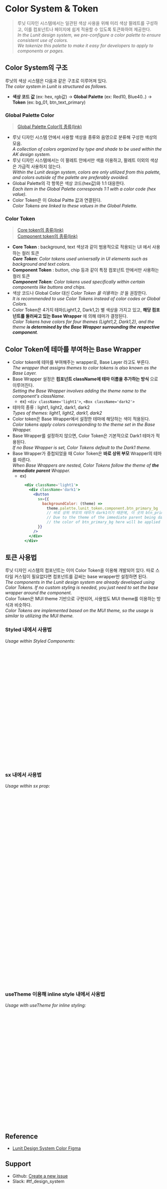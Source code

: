 


<Meta of={ColorsStories} />

# Color System & Token

> 루닛 디자인 시스템에서는 일관된 색상 사용을 위해 미리 색상 팔레트를 구성하고, 이를 컴포넌트나 페이지에 쉽게 적용할 수 있도록 토큰화하여 제공한다.  
> _In the Lunit design system, we pre-configure a color palette to ensure consistent use of colors.  
  We tokenize this palette to make it easy for developers to apply to components or pages._

## Color System의 구조
루닛의 색상 시스템은 다음과 같은 구조로 이루어져 있다.  
_The color system in Lunit is structured as follows._    
- **색상 코드 값** (ex: hex, rgb값) → **Global Palette** (ex: Red10, Blue40..) → **Token** (ex: bg_01, btn_text_primary)

<ColorSystem />

### Global Palette Color

> [Global Palette Color의 종류(link)](?path=/story/foundation-colors--global-colors)
- 루닛 디자인 시스템 안에서 사용할 색상을 종류와 음영으로 분류해 구성한 색상의 모음.  
  _A collection of colors organized by type and shade to be used within the AK design system._
- 루닛 디자인 시스템에서는 이 팔레트 안에서만 색을 이용하고, 팔레트 이외의 색상은 가급적 사용하지 않는다.  
  _Within the Lunit design system, colors are only utilized from this palette, and colors outside of the palette are preferably avoided._
- Global Palette의 각 항목은 색상 코드(hex값)와 1:1 대응한다.  
  _Each item in the Global Palette corresponds 1:1 with a color code (hex value)._
- Color Token은 이 Global Paltte 값과 연결된다.  
  _Color Tokens are linked to these values in the Global Palette._

### Color Token

> [Core token의 종류(link)](?path=/story/foundation-colors--core-tokens) <br />
> [Component token의 종류(link)](?path=/story/foundation-colors--component-tokens)

- **Core Token** : background, text 색상과 같이 범용적으로 적용되는 UI 에서 사용하는 컬러 토큰  
  _**Core Token**: Color tokens used universally in UI elements such as background and text colors._
- **Component Token** : button, chip 등과 같이 특정 컴포넌트 안에서만 사용하는 컬러 토큰  
  _**Component Token**: Color tokens used specifically within certain components like buttons and chips._
- 색상 코드나 Global Color 대신 _Color Token 을 이용하는 것_ 을 권장한다.  
  _It is recommended to use _Color Tokens_ instead of color codes or Global Colors._
- Color Token은 4가지 테마(Light1,2, Dark1,2) 별 색상을 가지고 있고, **해당 컴포넌트를 둘러싸고 있는 Base Wrapper** 에 의해 테마가 결정된다.  
  _Color Tokens have colors for four themes (Light1,2, Dark1,2), and the theme **is determined by the Base Wrapper surrounding the respective component**._

## Color Token에 테마를 부여하는 Base Wrapper
- Color token에 테마를 부여해주는 wrapper로, Base Layer 라고도 부른다.  
  _The wrapper that assigns themes to color tokens is also known as the Base Layer._
- Base Wrapper 설정은 **컴포넌트 className에 테마 이름을 추가하는 방식** 으로 이루어진다.  
  _Setting the Base Wrapper involves adding the theme name to the component's className._
  - ex) `<div className='light1'>`, `<Box className='dark2'>`
- 테마의 종류 : light1, light2, dark1, dark2  
  _Types of themes: light1, light2, dark1, dark2_
- Color token은 Base Wrapper에서 설정한 테마에 해당하는 색이 적용된다.  
  _Color tokens apply colors corresponding to the theme set in the Base Wrapper._
- Base Wrapper를 설정하지 않으면, Color Token은 기본적으로 Dark1 테마가 적용된다.  
  _If no Base Wrapper is set, Color Tokens default to the Dark1 theme._
- Base Wrapper가 중첩되었을 때 Color Token은 **바로 상위 부모** Wrapper의 테마를 따른다.  
  _When Base Wrappers are nested, Color Tokens follow the theme of **the immediate parent** Wrapper._
  - ex)        
    ```jsx
      <div className='light1'>
        <div className='dark1'>
          <Button 
            sx={{
              backgroundColor: (theme) => 
                theme.palette.lunit_token.component.btn_primary_bg
                // 바로 상위 부모의 테마가 dark1이기 때문에, 이 곳의 btn_primary_bg 색상은 dark1 테마 색상이 적용됨
                // Due to the theme of the immediate parent being dark1, 
                // the color of btn_primary_bg here will be applied as the dark1 theme color.
            }}
          /> 
        </div>
      </div>  
    ```  

## 토큰 사용법
루닛 디자인 시스템의 컴포넌트는 이미 Color Token을 이용해 개발되어 있다. 따로 스타일 커스텀이 필요없다면 컴포넌트를 감싸는 base wrapper만 설정하면 된다.  
_The components in the Lunit design system are already developed using Color Tokens. If no custom styling is needed, you just need to set the base wrapper around the component._  
Color Token은 MUI theme 기반으로 구현되어, 사용법도 MUI theme를 이용하는 방식과 비슷하다.  
_Color Tokens are implemented based on the MUI theme, so the usage is similar to utilizing the MUI theme._  

### Styled 내에서 사용법
_Usage within Styled Components:_

<Canvas of={TokenInComponentStories.InComponentWithStyled} sourceState="none" />

```jsx
  const StyledTextField = styled(TextField)(({ theme }) => ({
    "& .MuiInputBase-root": {
      backgroundColor: theme.palette.lunit_token.component.textfield_bg,
      color: theme.palette.lunit_token.core.text_normal,
      "& .MuiInputBase-input": {
        padding: "8px 16px",
      },
      "&.Mui-focused fieldset": {
        borderColor: theme.palette.lunit_token.core.focused,
      },
    },
  }));

const InComponentWithStyled = () => {
  return (
    <>
      <div className='light1'>
        <StyledTextField placeholder="Styled Text Field" />
      </div>
      <div className="dark1">
        <StyledTextField placeholder="Styled Text Field" />
      </div>
    </>
  );
};
```

### sx 내에서 사용법
_Usage within sx prop:_

<Canvas of={TokenInComponentStories.InComponentWithSx} sourceState="none" />

```jsx
const InComponentWithSx = () => {
  return (
    <>
      <div className='light1'>
        <TextField
          placeholder="Text Field with SX"
          sx={{
            "& .MuiInputBase-root": {
              backgroundColor: (theme) =>
                theme.palette.lunit_token.component.textfield_bg,
              color: (theme) => theme.palette.lunit_token.core.text_normal,
              "& .MuiInputBase-input": {
                padding: "8px 16px",
              },
              "&.Mui-focused fieldset": {
                borderColor: (theme) => theme.palette.lunit_token.core.focused,
              },
            },
          }}
        />
        <Box width={150} height={50} bgcolor="#DFDFE2" mt={3}>
          Hello!
          <Box
            sx={{
              backgroundColor: (theme) =>
                theme.palette.lunit_token.component.alert_info_bg,
              color: (theme) =>
                theme.palette.lunit_token.component.alert_info_border,
              boxShadow: (theme) =>
                `20px -10px 5px ${theme.palette.lunit_token.core.shadow_01}`,
              width: 300,
              height: 80,
            }}
          >
            - with alpha value
          </Box>
        </Box>
      </div>
    </>
  );
};
```

### useTheme 이용해 inline style 내에서 사용법
_Usage with useTheme for inline styling:_

<Canvas of={TokenInComponentStories.InComponentWithInlineStyle} sourceState="none" />

```jsx
const InComponentWithInlineStyle = () => {
  const theme = useTheme();

  return (
    <>
      <div className='light1'>
        <TextField
          placeholder="Inline Styled Text Field"
          style={{
            backgroundColor: theme.palette.lunit_token.component.textfield_bg,
          }}
        />
      </div>
      <div className='dark1'>
        <TextField
          placeholder="Inline Styled Text Field"
          style={{
            backgroundColor: theme.palette.lunit_token.component.textfield_bg,
          }}
        />
      </div>
    </>
  );
};
```

## Reference

- [Lunit Design System Color Figma](https://www.figma.com/file/oh2WsSLBuX30Yp589gyliB/Design-System_1.0.7_Latest?type=design&node-id=14801-186914&mode=design&t=unSsZRlRhL3LrTRm-0)

## Support

- Github: [Create a new issue](https://github.com/lunit-io/design-system/issues/new)
- Slack: #tf_design_system
